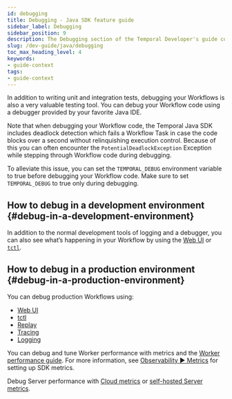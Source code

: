 ```yaml
---
id: debugging
title: Debugging - Java SDK feature guide
sidebar_label: Debugging
sidebar_position: 9
description: The Debugging section of the Temporal Developer's guide covers the many ways to debug your application.
slug: /dev-guide/java/debugging
toc_max_heading_level: 4
keywords:
- guide-context
tags:
- guide-context
---
```



In addition to writing unit and integration tests, debugging your Workflows is also a very valuable testing tool.
You can debug your Workflow code using a debugger provided by your favorite Java IDE.

Note that when debugging your Workflow code, the Temporal Java SDK includes deadlock detection which fails a Workflow Task in case the code blocks over a second without relinquishing execution control.
Because of this you can often encounter the `PotentialDeadlockException` Exception while stepping through Workflow code during debugging.

To alleviate this issue, you can set the `TEMPORAL_DEBUG` environment variable to true before debugging your Workflow code. Make sure to set `TEMPORAL_DEBUG` to true only during debugging.

## How to debug in a development environment {#debug-in-a-development-environment}

In addition to the normal development tools of logging and a debugger, you can also see what’s happening in your Workflow by using the [Web UI](/web-ui) or [`tctl`](/tctl-v1).

## How to debug in a production environment {#debug-in-a-production-environment}

You can debug production Workflows using:

- [Web UI](/web-ui)
- [tctl](/tctl-v1)
- [Replay](/dev-guide/java/testing#replay)
- [Tracing](/dev-guide/java/observability#tracing)
- [Logging](/dev-guide/java/observability#logging)

You can debug and tune Worker performance with metrics and the [Worker performance guide](/dev-guide/worker-performance).
For more information, see [Observability ▶️ Metrics](/dev-guide/java/observability#metrics) for setting up SDK metrics.

Debug Server performance with [Cloud metrics](/cloud/metrics/) or [self-hosted Server metrics](/self-hosted-guide/production-checklist#scaling-and-metrics).


